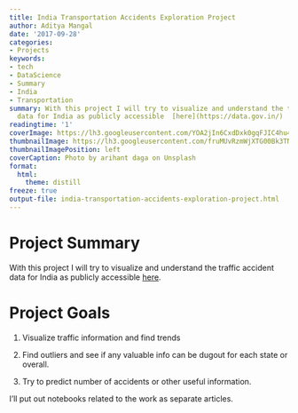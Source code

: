 ```yaml
---
title: India Transportation Accidents Exploration Project
author: Aditya Mangal
date: '2017-09-28'
categories:
- Projects
keywords:
- tech
- DataScience
- Summary
- India
- Transportation
summary: With this project I will try to visualize and understand the traffic accident
  data for India as publicly accessible  [here](https://data.gov.in/)
readingtime: '1'
coverImage: https://lh3.googleusercontent.com/YOA2jIn6CxdDxk0gqFJIC4hu4wiIDNLAhbZmP0853jfqatj0-Q78JFYEFiYlG_aYpfppvQz9jKEIVUE0RkDxkkr5_4m4BawaFs4Sf41UAI6O88Jv5TrjBBILRC2A3lYIeLMgIL7mP84e9PtirciRCwFWPjdyKgBqOMODGGkVdd6F3rLttdr7PC1EoCuQPccYO-sSJIV-P1ar2Ismm44szrS-WiuK1IinUC5nr6zPPYPA4GoQ6YE_V91iUa0qUf3InmOxP8UZO1zlyCF7urbuF6tdJ_VmMSbil4eNF0dLYmHKy3uXFi3nZfq7LXH1enbgzH7hTcai39dulerm3VmVEj6Lgij117G4VAw_TjPDFDmk3yvOWkp2D-1UNYV-qzhQSwrTBbFq4HDkdEvrXmv_jZBSECt4Bia_bjWA5gQOaNagL_ZxWTBLpbz_F3nuobFjNt_jmbWm584sfzPy5uHy3xkj0pdzYsQCpb5q9H30aBn6riYRtvhgjC3xruOVdfP8j7CnphccrPjuzReYDYEatO-JtUHS-dXEw7YaJBnQRJZF9XvbusTxWuUuLfZukGkq4yGaU9WdsNNUb6qZMSkw9RuOplce3r8Sb6Yy1s_b1ZN4reB78vsL3Zr0e593V417VjUtWS-pIu68vyXJZaXzGqAC95yOxf-f=w2500-h1662-no
thumbnailImage: https://lh3.googleusercontent.com/fruMUvRzmWjXTG00Bk3TNfbHfTBDEgWQcK2L9Feb7tQM0FCzSk8o-DybzHccDP0PrBljq2y9X-GZuRTQXrat5_D_y3S1amU22CXBo-UPzr7RPGLkRl_53xksS_dtB3A-TCbqHTwOrOufikQznE7-7X8AtMrM53cHCJnR99ob7h8v_CEEQLOdje2DCBwblUtr4Mofna7vFWo7x7vRapU5pcyigJI6Qahne2vYAQiCjXP1lr8vJUN2a4C9mbr9xqDzH2UaNsZwuqsr53lhusfa-e8EhD0gTMZdL0FACu2McPJNDnJEeBG4dMbdB5IscN6w6Z6577nnSu0nTk0AibdUuI429JGQB2nPFZqLfk5uNKOGd4txq6ZJZifE11L9qyoXIw7WGGPC37qkQPYA5hKuGSfUZGG-VixKWX0AU0FI219exef5i5eo4yDyTn2dLiDJprA6MwEm_31a4aA_pbIgGR1O6HML3xCaManQAOv-7N0m1t2X3IwfSj7yq2hSydvQIoiCg7tb5ifPgVSrgWAvN64Jwp2AADJU_a16fIyO5HXv2XFURXEpsKj4sr9zzFDLMdY3wE6yip0vnH09xumEYNyvOEp2zkC2jPYGP5MPCgYSOpwnFLpLPxy49RFKbXMTHtS8XKFiuxH6b_gpPqPUOLwgASVOm_aH=w750-h498-no
thumbnailImagePosition: left
coverCaption: Photo by arihant daga on Unsplash
format:
  html:
    theme: distill
freeze: true
output-file: india-transportation-accidents-exploration-project.html
---
```

# Project Summary

With this project I will try to visualize and understand the traffic
accident data for India as publicly accessible
[here](https://data.gov.in/).

# Project Goals

1.  Visualize traffic information and find trends

2.  Find outliers and see if any valuable info can be dugout for each
    state or overall.

3.  Try to predict number of accidents or other useful information.

I’ll put out notebooks related to the work as separate articles.
